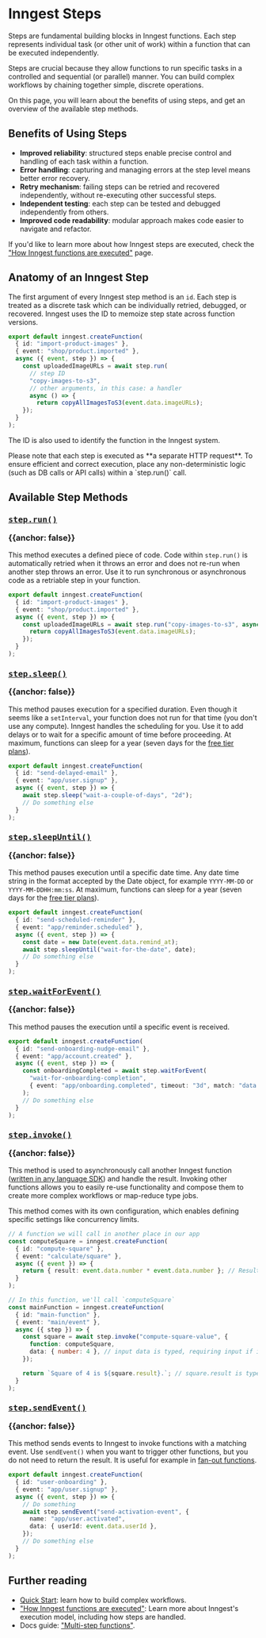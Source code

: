

# Inngest Steps

Steps are fundamental building blocks in Inngest functions. Each step represents individual task (or other unit of work) within a function that can be executed independently.

Steps are crucial because they allow functions to run specific tasks in a controlled and sequential (or parallel) manner. You can build complex workflows by chaining together simple, discrete operations.

On this page, you will learn about the benefits of using steps, and get an overview of the available step methods.

## Benefits of Using Steps

- **Improved reliability**: structured steps enable precise control and handling of each task within a function.
- **Error handling**: capturing and managing errors at the step level means better error recovery.
- **Retry mechanism**: failing steps can be retried and recovered independently, without re-executing other successful steps.
- **Independent testing**: each step can be tested and debugged independently from others.
- **Improved code readability**: modular approach makes code easier to navigate and refactor.

If you'd like to learn more about how Inngest steps are executed, check the ["How Inngest functions are executed"](/docs/learn/how-functions-are-executed) page.

## Anatomy of an Inngest Step

The first argument of every Inngest step method is an `id`. Each step is treated as a discrete task which can be individually retried, debugged, or recovered. Inngest uses the ID to memoize step state across function versions.

```typescript
export default inngest.createFunction(
  { id: "import-product-images" },
  { event: "shop/product.imported" },
  async ({ event, step }) => {
    const uploadedImageURLs = await step.run(
      // step ID
      "copy-images-to-s3",
      // other arguments, in this case: a handler
      async () => {
        return copyAllImagesToS3(event.data.imageURLs);
    });
  }
);
```

The ID is also used to identify the function in the Inngest system.

<Callout>
Please note that each step is executed as **a separate HTTP request**. To ensure efficient and correct execution, place any non-deterministic logic (such as DB calls or API calls) within a `step.run()` call.
</Callout>

## Available Step Methods

### <a href="/docs/reference/functions/step-run" className="flex items-center gap-4"><IconConcurrency size="2rem"/><pre>step.run()</pre></a> {{anchor: false}}

This method executes a defined piece of code. Code within `step.run()` is automatically retried when it throws an error and does not re-run when another step throws an error. Use it to run synchronous or asynchronous code as a retriable step in your function.

```typescript
export default inngest.createFunction(
  { id: "import-product-images" },
  { event: "shop/product.imported" },
  async ({ event, step }) => {
    const uploadedImageURLs = await step.run("copy-images-to-s3", async () => {
      return copyAllImagesToS3(event.data.imageURLs);
    });
  }
);
```

### <a href="/docs/reference/functions/step-sleep" className="flex items-center gap-4"><IconConcurrency size="2rem"/><pre>step.sleep()</pre></a> {{anchor: false}}

This method pauses execution for a specified duration. Even though it seems like a `setInterval`, your function does not run for that time (you don't use any compute). Inngest handles the scheduling for you. Use it to add delays or to wait for a specific amount of time before proceeding. At maximum, functions can sleep for a year (seven days for the [free tier plans](/pricing)).

```typescript
export default inngest.createFunction(
  { id: "send-delayed-email" },
  { event: "app/user.signup" },
  async ({ event, step }) => {
    await step.sleep("wait-a-couple-of-days", "2d");
    // Do something else
  }
);
```

### <a href="/docs/reference/functions/step-sleep-until" className="flex items-center gap-4"><IconConcurrency size="2rem"/><pre>step.sleepUntil()</pre></a> {{anchor: false}}

This method pauses execution until a specific date time. Any date time string in the format accepted by the Date object, for example `YYYY-MM-DD` or `YYYY-MM-DDHH:mm:ss`. At maximum, functions can sleep for a year (seven days for the [free tier plans](/pricing)).

```typescript
export default inngest.createFunction(
  { id: "send-scheduled-reminder" },
  { event: "app/reminder.scheduled" },
  async ({ event, step }) => {
    const date = new Date(event.data.remind_at);
    await step.sleepUntil("wait-for-the-date", date);
    // Do something else
  }
);
```

### <a href="/docs/reference/functions/step-wait-for-event" className="flex items-center gap-4"><IconConcurrency size="2rem"/><pre>step.waitForEvent()</pre></a> {{anchor: false}}

This method pauses the execution until a specific event is received.

```typescript
export default inngest.createFunction(
  { id: "send-onboarding-nudge-email" },
  { event: "app/account.created" },
  async ({ event, step }) => {
    const onboardingCompleted = await step.waitForEvent(
      "wait-for-onboarding-completion",
      { event: "app/onboarding.completed", timeout: "3d", match: "data.userId" }
    );
    // Do something else
  }
);
```

### <a href="/docs/reference/functions/step-invoke" className="flex items-center gap-4"><IconConcurrency size="2rem"/><pre>step.invoke()</pre></a> {{anchor: false}}

This method is used to asynchronously call another Inngest function ([written in any language SDK](/blog/cross-language-support-with-new-sdks)) and handle the result. Invoking other functions allows you to easily re-use functionality and compose them to create more complex workflows or map-reduce type jobs.

This method comes with its own configuration, which enables defining specific settings like concurrency limits.

```typescript
// A function we will call in another place in our app
const computeSquare = inngest.createFunction(
  { id: "compute-square" },
  { event: "calculate/square" },
  async ({ event }) => {
    return { result: event.data.number * event.data.number }; // Result typed as { result: number }
  }
);

// In this function, we'll call `computeSquare`
const mainFunction = inngest.createFunction(
  { id: "main-function" },
  { event: "main/event" },
  async ({ step }) => {
    const square = await step.invoke("compute-square-value", {
      function: computeSquare,
      data: { number: 4 }, // input data is typed, requiring input if it's needed
    });

    return `Square of 4 is ${square.result}.`; // square.result is typed as number
  }
);
```

### <a href="/docs/reference/functions/step-send-event" className="flex items-center gap-4"><IconConcurrency size="2rem"/><pre>step.sendEvent()</pre></a> {{anchor: false}}

This method sends events to Inngest to invoke functions with a matching event. Use `sendEvent()` when you want to trigger other functions, but you do not need to return the result. It is useful for example in [fan-out functions](/docs/guides/fan-out-jobs).

```typescript
export default inngest.createFunction(
  { id: "user-onboarding" },
  { event: "app/user.signup" },
  async ({ event, step }) => {
    // Do something
    await step.sendEvent("send-activation-event", {
      name: "app/user.activated",
      data: { userId: event.data.userId },
    });
    // Do something else
  }
);
```

## Further reading

- [Quick Start](/docs/quick-start): learn how to build complex workflows.
- ["How Inngest functions are executed"](/docs/learn/how-functions-are-executed): Learn more about Inngest's execution model, including how steps are handled.
- Docs guide: ["Multi-step functions"](/docs/guides/multi-step-functions).